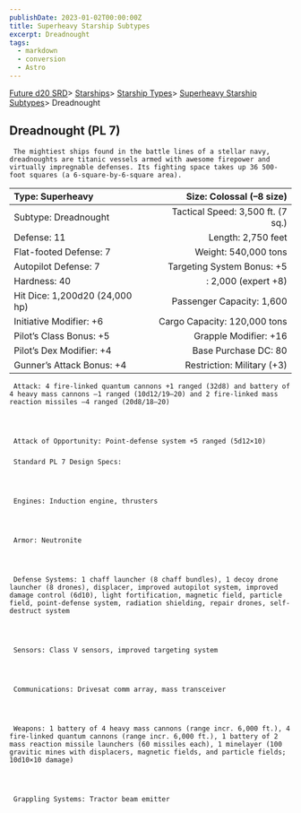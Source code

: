 ```yaml
---
publishDate: 2023-01-02T00:00:00Z
title: Superheavy Starship Subtypes
excerpt: Dreadnought
tags:
  - markdown
  - conversion
  - Astro
---
```







[Future d20 SRD](/#futureD20)> [Starships](future-d20-srd-starships-index)> [Starship Types](future-d20-srd-starships-starship-types-index)> [Superheavy Starship Subtypes](future-d20-srd-starships-starship-types-superheavy-starship-subtypes-index)> Dreadnought
    





## Dreadnought (PL 7)
    



     The mightiest ships found in the battle lines of a stellar navy, dreadnoughts are titanic vessels armed with awesome firepower and virtually impregnable defenses. Its fighting space takes up 36 500-foot squares (a 6-square-by-6-square area).
    


| Type: Superheavy | Size: Colossal (–8 size) |
| :------------------ | --------------------------: |
| Subtype: Dreadnought | Tactical Speed: 3,500 ft. (7 sq.) |
| Defense: 11 | Length: 2,750 feet |
| Flat-footed Defense: 7 | Weight: 540,000 tons |
| Autopilot Defense: 7 | Targeting System Bonus: +5 |
| Hardness: 40 | : 2,000 (expert +8) |
| Hit Dice: 1,200d20 (24,000 hp) | Passenger Capacity: 1,600 |
| Initiative Modifier: +6 | Cargo Capacity: 120,000 tons |
| Pilot’s Class Bonus: +5 | Grapple Modifier: +16 |
| Pilot’s Dex Modifier: +4 | Base Purchase DC: 80 |
| Gunner’s Attack Bonus: +4 | Restriction: Military (+3) |




     Attack: 4 fire-linked quantum cannons +1 ranged (32d8) and battery of 4 heavy mass cannons –1 ranged (10d12/19–20) and 2 fire-linked mass reaction missiles –4 ranged (20d8/18–20)
    



     Attack of Opportunity: Point-defense system +5 ranged (5d12×10)
    


### 
     Standard PL 7 Design Specs:
    



     Engines: Induction engine, thrusters
    



     Armor: Neutronite
    



     Defense Systems: 1 chaff launcher (8 chaff bundles), 1 decoy drone launcher (8 drones), displacer, improved autopilot system, improved damage control (6d10), light fortification, magnetic field, particle field, point-defense system, radiation shielding, repair drones, self-destruct system
    



     Sensors: Class V sensors, improved targeting system
    



     Communications: Drivesat comm array, mass transceiver
    



     Weapons: 1 battery of 4 heavy mass cannons (range incr. 6,000 ft.), 4 fire-linked quantum cannons (range incr. 6,000 ft.), 1 battery of 2 mass reaction missile launchers (60 missiles each), 1 minelayer (100 gravitic mines with displacers, magnetic fields, and particle fields; 10d10×10 damage)
    



     Grappling Systems: Tractor beam emitter
    




